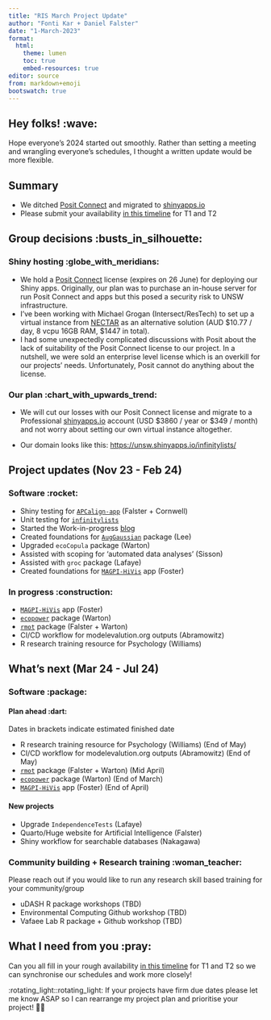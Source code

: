 ```yaml
---
title: "RIS March Project Update"
author: "Fonti Kar + Daniel Falster"
date: "1-March-2023"
format: 
  html:
    theme: lumen
    toc: true
    embed-resources: true
editor: source
from: markdown+emoji
bootswatch: true
---
```


## Hey folks! :wave:

Hope everyone's 2024 started out smoothly. Rather than setting a meeting and wrangling everyone's schedules, I thought a written update would be more flexible.

## Summary

-   We ditched [Posit Connect](https://posit.co/products/enterprise/connect/) and migrated to [shinyapps.io](https://www.shinyapps.io/)
-   Please submit your availability [in this timeline](https://unsw-my.sharepoint.com/:x:/r/personal/z3516573_ad_unsw_edu_au1/Documents/UNSW_RIS_2022/RIS_project_planning.xlsx?d=wd594d67bda574876a85c632e9eedd6ae&csf=1&web=1&e=DpItgk) for T1 and T2

## Group decisions :busts_in_silhouette:

### Shiny hosting :globe_with_meridians:

-   We hold a [Posit Connect](https://posit.co/products/enterprise/connect/) license (expires on 26 June) for deploying our Shiny apps. Originally, our plan was to purchase an in-house server for run Posit Connect and apps but this posed a security risk to UNSW infrastructure.
-   I've been working with Michael Grogan (Intersect/ResTech) to set up a virtual instance from [NECTAR](https://dashboard.rc.nectar.org.au/auth/login/) as an alternative solution (AUD \$10.77 / day, 8 vcpu 16GB RAM, \$1447 in total).
-   I had some unexpectedly complicated discussions with Posit about the lack of suitability of the Posit Connect license to our project. In a nutshell, we were sold an enterprise level license which is an overkill for our projects' needs. Unfortunately, Posit cannot do anything about the license.

### Our plan :chart_with_upwards_trend:

-   We will cut our losses with our Posit Connect license and migrate to a Professional [shinyapps.io](https://www.shinyapps.io/) account (USD \$3860 / year or \$349 / month) and not worry about setting our own virtual instance altogether.

-   Our domain looks like this: <https://unsw.shinyapps.io/infinitylists/>

## Project updates (Nov 23 - Feb 24)

### Software :rocket:

-   Shiny testing for [`APCalign-app`](https://unsw.shinyapps.io/APCalign-app/) (Falster + Cornwell)
-   Unit testing for [`infinitylists`](https://unsw.shinyapps.io/infinitylists/)
-   Started the Work-in-progress [blog](https://unsw-edu-au.github.io/wip-blog/)
-   Created foundations for [`AugGaussian`](https://github.com/fontikar/augGauss) package (Lee)
-   Upgraded `ecoCopula` package (Warton)
-   Assisted with scoping for 'automated data analyses' (Sisson)
-   Assisted with `groc` package (Lafaye)
-   Created foundations for [`MAGPI-HiVis`](https://github.com/MagpiSurvey/MAGP-HiVis) app (Foster)

### In progress :construction:

-   [`MAGPI-HiVis`](https://github.com/MagpiSurvey/MAGP-HiVis) app (Foster)
-   [`ecopower`](https://github.com/eco-stats/ecopower) package (Warton)
-   [`rmot`](https://github.com/traitecoevo/rmot) package (Falster + Warton)
-   CI/CD workflow for modelevalution.org outputs (Abramowitz)
-   R research training resource for Psychology (Williams)

## What's next (Mar 24 - Jul 24)

### Software :package:

#### Plan ahead :dart:

Dates in brackets indicate estimated finished date

-   R research training resource for Psychology (Williams) (End of May)
-   CI/CD workflow for modelevalution.org outputs (Abramowitz) (End of May)
-   [`rmot`](https://github.com/traitecoevo/rmot) package (Falster + Warton) (Mid April)
-   [`ecopower`](https://github.com/eco-stats/ecopower) package (Warton) (End of March)
-   [`MAGPI-HiVis`](https://github.com/MagpiSurvey/MAGP-HiVis) app (Foster) (End of April)

#### New projects

-   Upgrade `IndependenceTests` (Lafaye)
-   Quarto/Huge website for Artificial Intelligence (Falster)
-   Shiny workflow for searchable databases (Nakagawa)

### Community building + Research training :woman_teacher:

Please reach out if you would like to run any research skill based training for your community/group

-   uDASH R package workshops (TBD)
-   Environmental Computing Github workshop (TBD)
-   Vafaee Lab R package + Github workshop (TBD)

## What I need from you :pray:

Can you all fill in your rough availability [in this timeline](https://unsw-my.sharepoint.com/:x:/r/personal/z3516573_ad_unsw_edu_au1/Documents/UNSW_RIS_2022/RIS_project_planning.xlsx?d=wd594d67bda574876a85c632e9eedd6ae&csf=1&web=1&e=DpItgk) for T1 and T2 so we can synchronise our schedules and work more closely!

:rotating_light::rotating_light: If your projects have firm due dates please let me know ASAP so I can rearrange my project plan and prioritise your project! 🚨🚨
